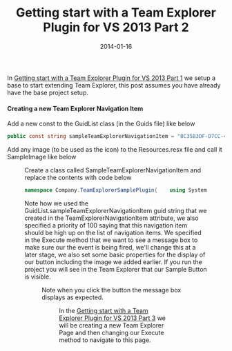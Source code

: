 ﻿---
title: 'Getting start with a Team Explorer Plugin for VS 2013 Part 2'
date: 2014-01-16
tags: ['Visual Studio', 'Visual Studio Plugin', 'Getting Started', 'Plugins', 'Team Explorer']
draft: false
summary: 'In Getting start with a Team Explorer Plugin for VS 2013 Part 1 we setup a base to start extending Team Explorer, this post assumes you have already have the base project setup. Creating a new Team Explorer Navigation Item Add a new const to the GuidList class (in the Guids file) like below'
---


In [Getting start with a Team Explorer Plugin for VS 2013 Part 1](/blog/2014-01-16/getting-start-with-a-team-explorer-plugin-for-vs-2013-part-1) we setup a base to start extending Team Explorer, this post assumes you have already have the base project setup. 

#### Creating a new Team Explorer Navigation Item
 
Add a new const to the GuidList class (in the Guids file) like below
 
```csharp
public const string sampleTeamExplorerNavigationItem = "8C35B3DF-D7CC-45BC-B958-BFAE3E157A21";
```

Add any image (to be used as the icon) to the Resources.resx file and call it SampleImage like below

<Figure key="/images/8df027ae3c3345d09aa68cbb09a363ad.png" src="/images/8df027ae3c3345d09aa68cbb09a363ad.png" alt="Adding an image to Resources.resx and naming it SampleImage" width="0" height="0" caption="Adding an image to Resources.resx and naming it SampleImage" />

Create a class called SampleTeamExplorerNavigationItem and replace the contents with code below

```csharp
namespace Company.TeamExplorerSamplePlugin{    using System;    using System.ComponentModel;    using System.ComponentModel.Composition;    using System.Drawing;    using System.Windows.Forms;    using Microsoft.TeamFoundation.Controls;    using Microsoft.VisualStudio.Shell;    [TeamExplorerNavigationItem(GuidList.sampleTeamExplorerNavigationItem, 100)]    public class SampleTeamExplorerNavigationItem : ITeamExplorerNavigationItem    {        private Image image = Resources.SampleImage;        private bool isVisible = true;        private string text = "Sample Button";        [ImportingConstructor]        public SampleTeamExplorerNavigationItem([Import(typeof(SVsServiceProvider))] IServiceProvider serviceProvider)        {            this.serviceProvider = serviceProvider;        }        private IServiceProvider serviceProvider { get; set; }        public Image Image        {            get            {                return this.image;            }            set            {                this.image = value;                this.FirePropertyChanged("Image");            }        }        public bool IsVisible        {            get            {                return this.isVisible;            }            set            {                this.isVisible = value;                this.FirePropertyChanged("IsVisible");            }        }        public string Text        {            get            {                return this.text;            }            set            {                this.text = value;                this.FirePropertyChanged("Text");            }        }        public void Execute()        {            MessageBox.Show("Execute Called");        }        public void Invalidate()        {        }        public void Dispose()        {        }        public event PropertyChangedEventHandler PropertyChanged;        private void FirePropertyChanged(string propertyName)        {            if (this.PropertyChanged != null)            {                this.PropertyChanged(this, new PropertyChangedEventArgs(propertyName));            }        }        public T GetService<T>()        {            if (this.serviceProvider != null)            {                return (T)this.serviceProvider.GetService(typeof(T));            }            return default (T);        }    }}
```

Note how we used the GuidList.sampleTeamExplorerNavigationItem guid string that we created in the TeamExplorerNavigationItem attribute, we also specified a priority of 100 saying that this navigation item should be high up on the list of navigation items. We specified in the Execute method that we want to see a message box to make sure our the event is being fired, we'll change this at a later stage, we also set some basic properties for the display of our button including the image we added earlier. If you run the project you will see in the Team Explorer that our Sample Button is visible.

<Figure key="/images/8b69a41fd93e4557a98402b30404d00b.png" src="/images/8b69a41fd93e4557a98402b30404d00b.png" alt="Sample Button in Team Explorer" width="0" height="0" caption="Sample Button in Team Explorer" />

Note when you click the button the message box displays as expected.

<Figure key="/static/images/404-image.png" src="/static/images/404-image.png" alt="Original image lost" width="200" height="200" caption="Original image lost..." />

In the [Getting start with a Team Explorer Plugin for VS 2013 Part 3](/blog/2014-01-16/getting-start-with-a-team-explorer-plugin-for-vs-2013-part-3) we will be creating a new Team Explorer Page and then changing our Execute method to navigate to this page.

